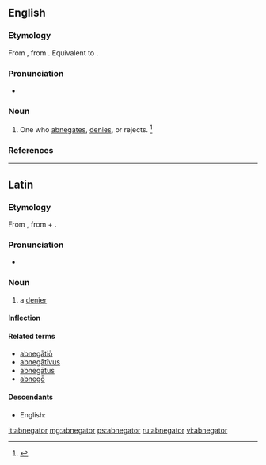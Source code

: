 ==English==

===Etymology===
From {{etyl|LL.|en}}, from {{etyl|la|en}} {{term|abnegatus|lang=la}}. Equivalent to {{suffix|abnegate|or}}.

===Pronunciation===
* {{a|US}} {{IPA|/ˈæb.nɪˌɡɘɪ.tɚ/|/ˈæb.niˌɡɘɪ.tɚ/}}

===Noun===
{{en-noun}}

# {{context|rare|lang=en}} One who [[abnegates]], [[denies]], or rejects. {{defdate|From Mid 17<sup>th</sup> century.}}<ref>{{R:SOED5|page=6}}</ref>

===References===
<references/>

----

==Latin==

===Etymology===
From {{term/t|la|abnegō||refuse, deny, decline}}, from {{term|ab||from, away from|lang=la}} + {{term/t|la|negō||deny; refuse, say no}}.

===Pronunciation===
* {{la-pronunc|abnegātor}}

===Noun===
{{la-noun|abnegātor|abnegatoris|abnegātōris|m|third}}

# a [[denier]]

====Inflection====
{{la-decl-3rd|abnegātor|abnegātōr}}

====Related terms====
* [[abnegatio|abnegātiō]]
* [[abnegativus|abnegātīvus]]
* [[abnegatus|abnegātus]]
* [[abnego|abnegō]]

====Descendants====
* English: {{l/en|abnegator}}

[[it:abnegator]]
[[mg:abnegator]]
[[ps:abnegator]]
[[ru:abnegator]]
[[vi:abnegator]]